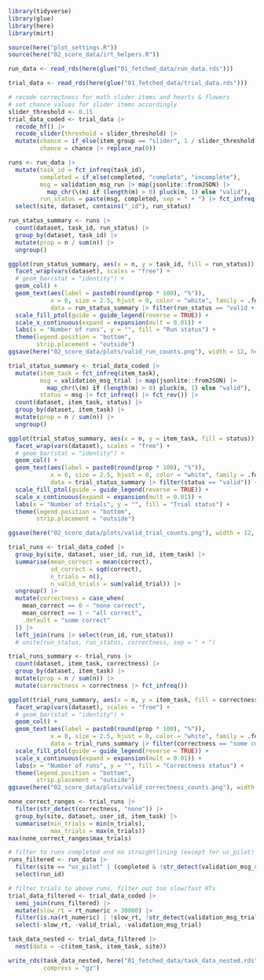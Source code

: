 ```r
library(tidyverse)
library(glue)
library(here)
library(mirt)

source(here("plot_settings.R"))
source(here("02_score_data/irt_helpers.R"))

run_data <- read_rds(here(glue("01_fetched_data/run_data.rds")))

trial_data <- read_rds(here(glue("01_fetched_data/trial_data.rds")))
```

```r
# recode correctness for math slider items and hearts & flowers
# set chance values for slider items accordingly
slider_threshold <- 0.15
trial_data_coded <- trial_data |>
  recode_hf() |>
  recode_slider(threshold = slider_threshold) |>
  mutate(chance = if_else(item_group == "slider", 1 / slider_threshold / 100, chance),
         chance = chance |> replace_na(0))
```

```r
runs <- run_data |>
  mutate(task_id = fct_infreq(task_id),
         completed = if_else(completed, "complete", "incomplete"),
         msg = validation_msg_run |> map(jsonlite::fromJSON) |>
           map_chr(\(m) if (length(m) > 0) pluck(m, 1) else "valid"),
         run_status = paste(msg, completed, sep = " + ") |> fct_infreq() |> fct_rev()) |>
  select(site, dataset, contains("_id"), run_status)

run_status_summary <- runs |>
  count(dataset, task_id, run_status) |>
  group_by(dataset, task_id) |>
  mutate(prop = n / sum(n)) |>
  ungroup()

ggplot(run_status_summary, aes(x = n, y = task_id, fill = run_status)) +
  facet_wrap(vars(dataset), scales = "free") +
  # geom_bar(stat = "identity") +
  geom_col() +
  geom_text(aes(label = paste0(round(prop * 100), "%")),
            x = 0, size = 2.5, hjust = 0, color = "white", family = .font,
            data = run_status_summary |> filter(run_status == "valid + complete")) +
  scale_fill_ptol(guide = guide_legend(reverse = TRUE)) +
  scale_x_continuous(expand = expansion(mult = 0.01)) +
  labs(x = "Number of runs", y = "", fill = "Run status") +
  theme(legend.position = "bottom",
        strip.placement = "outside")
ggsave(here("02_score_data/plots/valid_run_counts.png"), width = 12, height = 6)
```

```r
trial_status_summary <- trial_data_coded |>
  mutate(item_task = fct_infreq(item_task),
         msg = validation_msg_trial |> map(jsonlite::fromJSON) |>
           map_chr(\(m) if (length(m) > 0) pluck(m, 1) else "valid"),
         status = msg |> fct_infreq() |> fct_rev()) |>
  count(dataset, item_task, status) |>
  group_by(dataset, item_task) |>
  mutate(prop = n / sum(n)) |>
  ungroup()

ggplot(trial_status_summary, aes(x = n, y = item_task, fill = status)) +
  facet_wrap(vars(dataset), scales = "free") +
  # geom_bar(stat = "identity") +
  geom_col() +
  geom_text(aes(label = paste0(round(prop * 100), "%")),
            x = 0, size = 2.5, hjust = 0, color = "white", family = .font,
            data = trial_status_summary |> filter(status == "valid")) +
  scale_fill_ptol(guide = guide_legend(reverse = TRUE)) +
  scale_x_continuous(expand = expansion(mult = 0.01)) +
  labs(x = "Number of trials", y = "", fill = "Trial status") +
  theme(legend.position = "bottom",
        strip.placement = "outside")

ggsave(here("02_score_data/plots/valid_trial_counts.png"), width = 12, height = 6)
```

```r
trial_runs <- trial_data_coded |>
  group_by(site, dataset, user_id, run_id, item_task) |>
  summarise(mean_correct = mean(correct),
            sd_correct = sqd(correct),
            n_trials = n(),
            n_valid_trials = sum(valid_trial)) |>
  ungroup() |>
  mutate(correctness = case_when(
    mean_correct == 0 ~ "none correct",
    mean_correct == 1 ~ "all correct",
    .default = "some correct"
  )) |>
  left_join(runs |> select(run_id, run_status))
  # unite(run_status, run_status, correctness, sep = " + ")

trial_runs_summary <- trial_runs |>
  count(dataset, item_task, correctness) |>
  group_by(dataset, item_task) |>
  mutate(prop = n / sum(n)) |>
  mutate(correctness = correctness |> fct_infreq())

ggplot(trial_runs_summary, aes(x = n, y = item_task, fill = correctness)) +
  facet_wrap(vars(dataset), scales = "free") +
  # geom_bar(stat = "identity") +
  geom_col() +
  geom_text(aes(label = paste0(round(prop * 100), "%")),
            x = 0, size = 2.5, hjust = 0, color = "white", family = .font,
            data = trial_runs_summary |> filter(correctness == "some correct")) +
  scale_fill_ptol(guide = guide_legend(reverse = TRUE)) +
  scale_x_continuous(expand = expansion(mult = 0.01)) +
  labs(x = "Number of runs", y = "", fill = "Correctness status") +
  theme(legend.position = "bottom",
        strip.placement = "outside")
ggsave(here("02_score_data/plots/valid_correctness_counts.png"), width = 12, height = 6)

none_correct_ranges <- trial_runs |>
  filter(str_detect(correctness, "none")) |>
  group_by(site, dataset, user_id, item_task) |>
  summarise(min_trials = min(n_trials),
            max_trials = max(n_trials))
max(none_correct_ranges$max_trials)
```

```r
# filter to runs completed and no straightlining (except for us_pilot)
runs_filtered <- run_data |>
  filter(site == "us_pilot" | (completed & !str_detect(validation_msg_run, "straightlining"))) |>
  select(run_id)

# filter trials to above runs, filter out too slow/fast RTs
trial_data_filtered <- trial_data_coded |>
  semi_join(runs_filtered) |>
  mutate(slow_rt = rt_numeric > 30000) |>
  filter(is.na(rt_numeric) | !slow_rt, !str_detect(validation_msg_trial, "fast")) |>
  select(-slow_rt, -valid_trial, -validation_msg_trial)
```

```r
task_data_nested <- trial_data_filtered |>
  nest(data = -c(item_task, item_task, site))

write_rds(task_data_nested, here("01_fetched_data/task_data_nested.rds"),
          compress = "gz")
```
